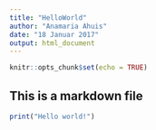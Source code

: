---
title: "HelloWorld"
author: "Anamaria Ahuis"
date: "18 Januar 2017"
output: html_document
---

```{r setup, include=FALSE}
knitr::opts_chunk$set(echo = TRUE)
```

## This is a markdown file

```{r cars}
print("Hello world!")
```
